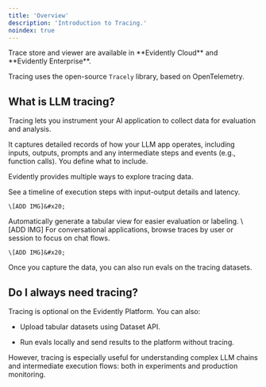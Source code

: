 ```yaml
---
title: 'Overview'
description: 'Introduction to Tracing.'
noindex: true
---
```


<Check>
  Trace store and viewer are available in **Evidently Cloud** and **Evidently Enterprise**.
</Check>

Tracing uses the open-source `Tracely` library, based on OpenTelemetry.

## What is LLM tracing?

Tracing lets you instrument your AI application to collect data for evaluation and analysis.

It captures detailed records of how your LLM app operates, including inputs, outputs, prompts and any intermediate steps and events (e.g., function calls). You define what to include.

Evidently provides multiple ways to explore tracing data.

<Tabs>
  <Tab title="Trace view">
    See a timeline of execution steps with input-output details and latency.

    \[ADD IMG]&#x20;
  </Tab>

  <Tab title="Dataset view">
    Automatically generate a tabular view for easier evaluation or labeling.
    \[ADD IMG]&#x20;
  </Tab>

  <Tab title="Dialogue view">
    For conversational applications, browse traces by user or session to focus on chat flows.

    \[ADD IMG]&#x20;
  </Tab>
</Tabs>

Once you capture the data, you can also run evals on the tracing datasets.

## Do I always need tracing?

Tracing is optional on the Evidently Platform. You can also:

* Upload tabular datasets using Dataset API.

* Run evals locally and send results to the platform without tracing.
  
However, tracing is especially useful for understanding complex LLM chains and intermediate execution flows: both in experiments and production monitoring.